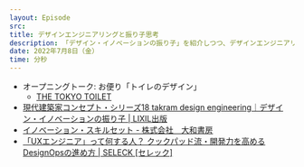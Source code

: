 ```yaml
---
layout: Episode
src: 
title: デザインエンジニアリングと振り子思考
description: 「デザイン・イノベーションの振り子」を紹介しつつ、デザインエンジニアリングにおける振り子思考の重要さ、組織内での評価の難しさやキャリア形成について話しました。
date: 2022年7月8日（金）
time: 分秒
---
```


- オープニングトーク: お便り「トイレのデザイン」
    - [THE TOKYO TOILET](https://tokyotoilet.jp/)
- [現代建築家コンセプト・シリーズ18 takram design engineering｜デザイン・イノベーションの振り子 | LIXIL出版](https://livingculture.lixil.com/publish/18-takram-design-engineeringcontemporary-architects-concept-series-18takram-design-engineeringpendul/)
- [イノベーション・スキルセット - 株式会社　大和書房](https://www.daiwashobo.co.jp/book/b458337.html)
- [「UXエンジニア」って何する人？ クックパッド流・開発力を高めるDesignOpsの進め方 | SELECK [セレック]](https://seleck.cc/1247)
